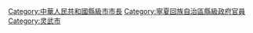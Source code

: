 [[Category:中華人民共和國縣級市市長|Category:中華人民共和國縣級市市長]]
[[Category:寧夏回族自治區縣級政府官員|Category:寧夏回族自治區縣級政府官員]]
[[Category:灵武市|Category:灵武市]]